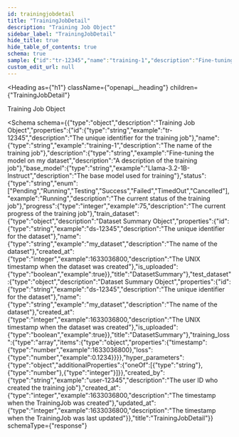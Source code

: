 ```yaml
---
id: trainingjobdetail
title: "TrainingJobDetail"
description: "Training Job Object"
sidebar_label: "TrainingJobDetail"
hide_title: true
hide_table_of_contents: true
schema: true
sample: {"id":"tr-12345","name":"training-1","description":"Fine-tuning the model on my dataset","base_model":"Llama-3.2-1B-Instruct","status":"Running","progress":75,"train_dataset":{"id":"ds-12345","name":"my_dataset","created_at":1633036800,"is_uploaded":true},"test_dataset":{"id":"ds-12345","name":"my_dataset","created_at":1633036800,"is_uploaded":true},"training_loss":[{"timestamp":1633036800,"loss":0.1234}],"hyper_parameters":{},"created_by":"user-12345","created_at":1633036800,"updated_at":1633036800}
custom_edit_url: null
---
```



<Heading
  as={"h1"}
  className={"openapi__heading"}
  children={"TrainingJobDetail"}
>
</Heading>



Training Job Object

<Schema
  schema={{"type":"object","description":"Training Job Object","properties":{"id":{"type":"string","example":"tr-12345","description":"The unique identifier for the training job"},"name":{"type":"string","example":"training-1","description":"The name of the training job"},"description":{"type":"string","example":"Fine-tuning the model on my dataset","description":"A description of the training job"},"base_model":{"type":"string","example":"Llama-3.2-1B-Instruct","description":"The base model used for training"},"status":{"type":"string","enum":["Pending","Running","Testing","Success","Failed","TimedOut","Cancelled"],"example":"Running","description":"The current status of the training job"},"progress":{"type":"integer","example":75,"description":"The current progress of the training job"},"train_dataset":{"type":"object","description":"Dataset Summary Object","properties":{"id":{"type":"string","example":"ds-12345","description":"The unique identifier for the dataset"},"name":{"type":"string","example":"my_dataset","description":"The name of the dataset"},"created_at":{"type":"integer","example":1633036800,"description":"The UNIX timestamp when the dataset was created"},"is_uploaded":{"type":"boolean","example":true}},"title":"DatasetSummary"},"test_dataset":{"type":"object","description":"Dataset Summary Object","properties":{"id":{"type":"string","example":"ds-12345","description":"The unique identifier for the dataset"},"name":{"type":"string","example":"my_dataset","description":"The name of the dataset"},"created_at":{"type":"integer","example":1633036800,"description":"The UNIX timestamp when the dataset was created"},"is_uploaded":{"type":"boolean","example":true}},"title":"DatasetSummary"},"training_loss":{"type":"array","items":{"type":"object","properties":{"timestamp":{"type":"number","example":1633036800},"loss":{"type":"number","example":0.1234}}}},"hyper_parameters":{"type":"object","additionalProperties":{"oneOf":[{"type":"string"},{"type":"number"},{"type":"integer"}]}},"created_by":{"type":"string","example":"user-12345","description":"The user ID who created the training job"},"created_at":{"type":"integer","example":1633036800,"description":"The timestamp when the TrainingJob was created"},"updated_at":{"type":"integer","example":1633036800,"description":"The timestamp when the TrainingJob was last updated"}},"title":"TrainingJobDetail"}}
  schemaType={"response"}
>
  
</Schema>
            